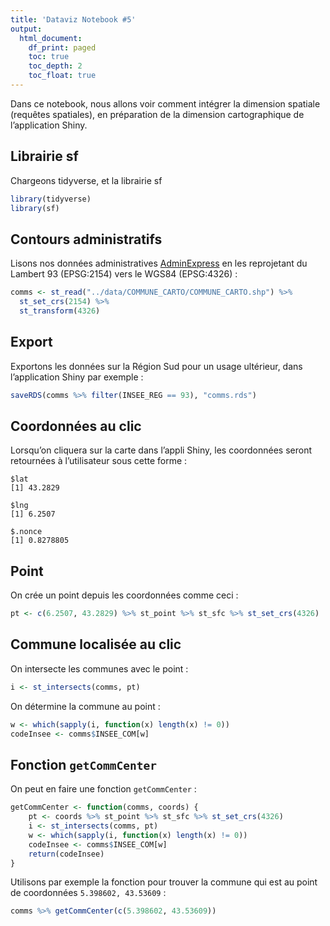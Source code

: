 ```yaml
---
title: 'Dataviz Notebook #5'
output:
  html_document:
    df_print: paged
    toc: true
    toc_depth: 2
    toc_float: true
---
```

Dans ce notebook, nous allons voir comment intégrer la dimension spatiale (requêtes spatiales), en préparation de la dimension cartographique de l'application Shiny.

## Librairie sf
Chargeons tidyverse, et la librairie sf
```r
library(tidyverse)
library(sf)
```

## Contours administratifs
Lisons nos données administratives [AdminExpress](https://geoservices.ign.fr/adminexpress#telechargement) en les reprojetant du Lambert 93 (EPSG:2154) vers le WGS84 (EPSG:4326) :
```r
comms <- st_read("../data/COMMUNE_CARTO/COMMUNE_CARTO.shp") %>% 
  st_set_crs(2154) %>% 
  st_transform(4326)
```

## Export
Exportons les données sur la Région Sud pour un usage ultérieur, dans l'application Shiny par exemple :
```r
saveRDS(comms %>% filter(INSEE_REG == 93), "comms.rds")
```

## Coordonnées au clic
Lorsqu'on cliquera sur la carte dans l'appli Shiny, les coordonnées seront retournées à l'utilisateur sous cette forme :
```
$lat
[1] 43.2829

$lng
[1] 6.2507

$.nonce
[1] 0.8278805

```

## Point
On crée un point depuis les coordonnées comme ceci :
```r
pt <- c(6.2507, 43.2829) %>% st_point %>% st_sfc %>% st_set_crs(4326)
```

## Commune localisée au clic
On intersecte les communes avec le point :
```r
i <- st_intersects(comms, pt)
```

On détermine la commune au point :
```r
w <- which(sapply(i, function(x) length(x) != 0))
codeInsee <- comms$INSEE_COM[w]
```

## Fonction `getCommCenter`
On peut en faire une fonction `getCommCenter` :
```r
getCommCenter <- function(comms, coords) {
    pt <- coords %>% st_point %>% st_sfc %>% st_set_crs(4326)
    i <- st_intersects(comms, pt)
    w <- which(sapply(i, function(x) length(x) != 0))
    codeInsee <- comms$INSEE_COM[w]
    return(codeInsee)
}
```

Utilisons par exemple la fonction pour trouver la commune qui est au point de coordonnées `5.398602, 43.53609` :
```r
comms %>% getCommCenter(c(5.398602, 43.53609))
```